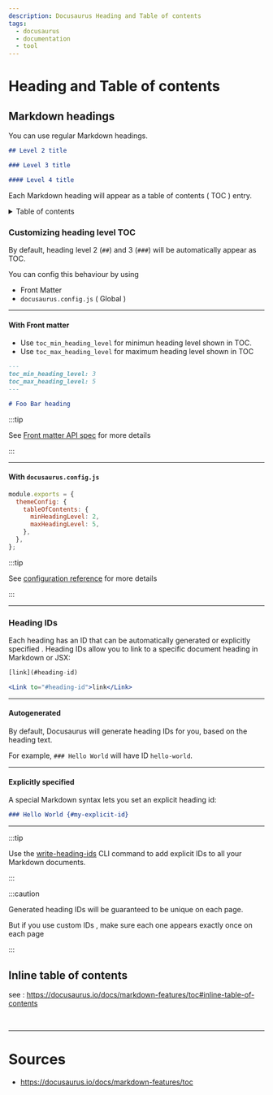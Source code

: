 ```yaml
---
description: Docusaurus Heading and Table of contents
tags:
  - docusaurus
  - documentation
  - tool
---
```


# Heading and Table of contents

## Markdown headings

You can use regular Markdown headings.

```markdown title= showLineNumbers
## Level 2 title

### Level 3 title

#### Level 4 title
```

Each Markdown heading will appear as a table of contents ( TOC ) entry.

<details>

<summary> Table of contents </summary>

![](@site/docs/assets/table-of-content.png)

</details>

### Customizing heading level TOC

By default, heading level 2 (`##`) and 3 (`###`) will be automatically appear as TOC.

You can config this behaviour by using

- Front Matter
- `docusaurus.config.js` ( Global )

---

#### With Front matter

- Use `toc_min_heading_level` for minimun heading level shown in TOC.
- Use `toc_max_heading_level` for maximum heading level shown in TOC

```markdown title=foo.md showLineNumbers
---
toc_min_heading_level: 3
toc_max_heading_level: 5
---

# Foo Bar heading
```

:::tip

See [Front matter API spec](https://docusaurus.io/docs/api/plugins/@docusaurus/plugin-content-docs#markdown-front-matter) for more details

:::

---

#### With `docusaurus.config.js`

```javascript title=docusaurus.config.js showLineNumbers
module.exports = {
  themeConfig: {
    tableOfContents: {
      minHeadingLevel: 2,
      maxHeadingLevel: 5,
    },
  },
};
```

:::tip

See [configuration reference](https://docusaurus.io/docs/api/themes/configuration#table-of-contents) for more details

:::

---

### Heading IDs

Each heading has an ID that can be <Color color="var(--secondary-font-color)"> automatically generated </Color> or <Color color="var(--secondary-font-color)"> explicitly specified </Color>.
Heading IDs allow you to link to a specific document heading in Markdown or JSX:

```jsx title= showLineNumbers
[link](#heading-id)

<Link to="#heading-id">link</Link>
```

---

#### Autogenerated

By default, Docusaurus will generate heading IDs for you, based on the heading text.

For example, `### Hello World` will have ID `hello-world`.

---

#### Explicitly specified

A special Markdown syntax lets you set an explicit heading id:

```markdown title= showLineNumbers
### Hello World {#my-explicit-id}
```

---

:::tip

Use the [write-heading-ids](https://docusaurus.io/docs/cli#docusaurus-write-heading-ids-sitedir) CLI command to add explicit IDs to all your Markdown documents.

:::

:::caution

<Color color="var(--primary-font-color)"> Generated </Color> heading IDs will be <Color color="var(--secondary-font-color)">
  guaranteed to be unique
</Color> on each page.

But if you use <Color color="var(--secondary-font-color)"> custom IDs </Color>, make sure <Color color="var(--secondary-font-color)"> each one appears exactly once on each page </Color>

:::

## <Color color="var(--not-nesary-for-now-future-font-color)"> Inline table of contents </Color>

see : https://docusaurus.io/docs/markdown-features/toc#inline-table-of-contents

<br />

---

# Sources

- https://docusaurus.io/docs/markdown-features/toc

